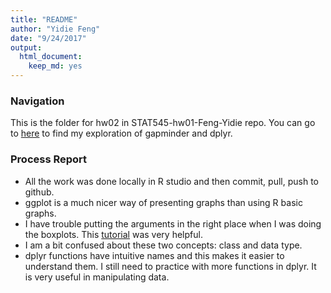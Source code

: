 ```yaml
---
title: "README"
author: "Yidie Feng"
date: "9/24/2017"
output: 
  html_document: 
    keep_md: yes
---
```

### Navigation

This is the folder for hw02 in STAT545-hw01-Feng-Yidie repo. You can go to [here](http://stat545.com) to find my exploration of gapminder and dplyr.

### Process Report
- All the work was done locally in R studio and then commit, pull, push to github.
- ggplot is a much nicer way of presenting graphs than using R basic graphs.
- I have trouble putting the arguments in the right place when I was doing the boxplots. This [tutorial](https://www.tutorialgateway.org/r-ggplot2-boxplot/) was very helpful.
- I am a bit confused about these two concepts: class and data type.
- dplyr functions have intuitive names and this makes it easier to understand them. I still need to practice with more functions in dplyr. It is very useful in manipulating data.


